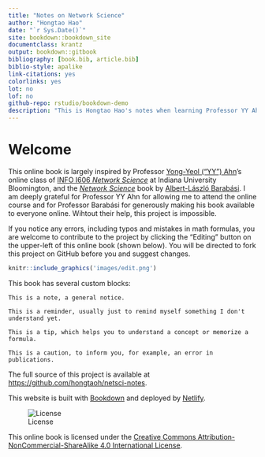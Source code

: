 ```yaml
--- 
title: "Notes on Network Science"
author: "Hongtao Hao"
date: "`r Sys.Date()`"
site: bookdown::bookdown_site
documentclass: krantz
output: bookdown::gitbook
bibliography: [book.bib, article.bib]
biblio-style: apalike
link-citations: yes
colorlinks: yes
lot: no
lof: no
github-repo: rstudio/bookdown-demo
description: "This is Hongtao Hao's notes when learning Professor YY Ahn's online course of *Network Science*"
---
```

# Welcome{-}

This online book is largely inspired by Professor [Yong-Yeol ("YY") Ahn](https://yongyeol.com/)'s online class of [INFO I606 *Network Science*](http://yongyeol.com/teaching/2020SP_netsci_syllabus.pdf) at Indiana University Bloomington, and the [*Network Science*](http://networksciencebook.com/) book by [Albert-László Barabási](https://barabasi.com/). I am deeply grateful for Professor YY Ahn for allowing me to attend the online course and for Professor Barabási for generously making his book available to everyone online. Wihtout their help, this project is impossible. 

If you notice any errors, including typos and mistakes in math formulas, you are welcome to contribute to the project by clicking the "Editing" button on the upper-left of this online book (shown below). You will be directed to fork this project on GitHub before you and suggest changes. 

```r
knitr::include_graphics('images/edit.png')
```

This book has several custom blocks:

```block2
This is a note, a general notice. 
```

```block2
This is a reminder, usually just to remind myself something I don't understand yet. 
```

```block2
This is a tip, which helps you to understand a concept or memorize a formula. 
```

```block2
This is a caution, to inform you, for example, an error in publications. 
```

The full source of this project is available at [https://github.com/hongtaoh/netsci-notes](https://github.com/hongtaoh/netsci-notes).

This website is built with [Bookdown](https://bookdown.org/) and deployed by [Netlify](https://www.netlify.com/).

![License](images/by-nc-sa.png)

This online book is licensed under the [Creative Commons Attribution-NonCommercial-ShareAlike 4.0 International License](http://creativecommons.org/licenses/by-nc-sa/4.0/).


